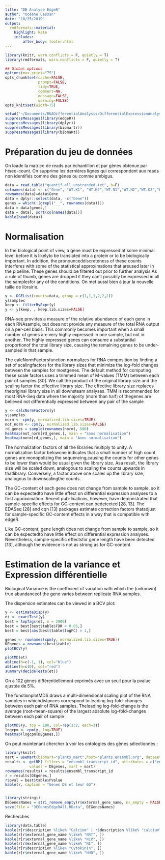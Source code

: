 ```yaml
---
title: "DE Analyse EdgeR"
author: "Océane Cassan"
date: "10/25/2019"
output: 
  rmdformats::material:
    highlight: kate
    includes:
        after_body: footer.html
---
```


```r
library(knitr, warn.conflicts = F, quietly = T)
library(rmdformats, warn.conflicts = F, quietly = T)

## Global options
options(max.print="75")
opts_chunk$set(cache=FALSE,
               prompt=FALSE,
               tidy=TRUE,
               comment=NA,
               message=FALSE,
               warning=FALSE)
opts_knit$set(width=75)

setwd("~/Documents/RNADifferentialAnalysis/DifferentialExpressionAnalysis")
suppressMessages(library(edgeR))
suppressMessages(library(dplyr))
suppressMessages(library(biomartr))
suppressMessages(library(biomaRt))
```

# Préparation du jeu de données

On loade la matrice de reads par échantillon et par gènes obtenue par htseq-count.
On supprime les dernières lignes qui correspondent aux reads non identifiés comme des gènes ou comme ambigus.

```r
data = read.table("quantif_all_unstranded.txt", h=F)
colnames(data) <- c("Gene", "WT.K1", "WT.K2","WT.N1","WT.N2","WT.K3","WT.N3")
rownames(data)=data$Gene
data = dplyr::select(data, -c("Gene"))
genes = which(!(grepl("__", rownames(data))))
data = data[genes,]
data = data[, sort(colnames(data))]
kable(head(data))
```


# Normalisation

In the biological point of view, a gene must be expressed at some minimal level before it is likelyto be translated into a protein or to be biologically important. In addition, the pronounceddiscreteness of these counts interferes with some of the statistical approximations that areused later in the pipeline. These genes should be filtered out prior to further analysis.As a rule of thumb, genes are dropped if they can’t possibly be expressed in all the samplesfor any of the conditions. On met aussi bien à jour la nouvelle taille de librairie.

```r
y <- DGEList(counts=data, group = c(1,1,1,2,2,2))
y$samples
keep <- filterByExpr(y)
y <- y[keep, , keep.lib.sizes=FALSE]
```

RNA-seq provides a measure of the relative abundance of each gene in each RNAsample, but does not provide any measure of the total RNA output on a per-cell basis. This commonly becomes important when a small number of genes are very highly expressed in one sample, but not in another. The highly expressed genes can consume a substantial proportionof the total library size, causing the remaining genes to be under-sampled in that sample.

The calcNormFactorsfunction normalizes for RNA composition by finding a set of scalingfactors for the library sizes that minimize the log-fold changes between the samples for mostgenes. The default method for computing these scale factors uses a trimmed mean of M-values (TMM) between each pair of samples [30]. We call the product of the original library size and the scaling factor the effective library size. The effective library size replaces theoriginal library size in all downsteam analyses. TMM is recommended for most RNA-Seq data where the majority (more than half) of thegenes are believed not differentially expressed between any pair of the sample

```r
y <- calcNormFactors(y)
y$samples
norm <- cpm(y, normalized.lib.sizes=TRUE)
not_norm <- cpm(y, normalized.lib.sizes=FALSE)
rd_genes = sample(rownames(norm), 500)
heatmap(not_norm[rd_genes,], main = "Sans normalisation")
heatmap(norm[rd_genes,], main = "Avec normalisation")
```


The normalization factors of all the libraries multiply to unity. A normalization factor belowone indicates that a small number of high count genes are monopolizing the sequencing,causing the counts for other genes to be lower than would be usual given the library size. Asa result, the library size will be scaled down, analogous to scaling the counts upwards in thatlibrary. Conversely, a factor above one scales up the library size, analogous to downscalingthe counts.

The GC-content of each gene does not change from sample to sample, so it can be expectedto have little effect on differential expression analyses to a first approximation. Recent pub-lications, however, have demonstrated that sample-specific effects for GC-content can bedetected [28, 13]. The EDASeq [28] and cqn [13] packages estimate correction factors thatadjust for sample-specific GC-content effects in a way that is compatible with edgeR.

Like GC-content, gene length does not change from sample to sample, so it can be expectedto have little effect on differential expression analyses. Nevertheless, sample-specific effectsfor gene length have been detected [13], although the evidence is not as strong as for GC-content.

# Estimation de la variance et Expression différentielle

Biological Variance is the coefficient of variation with which the (unknown) true abundanceof the gene varies between replicate RNA samples.

The dispersion estimates can be viewed in a BCV plot:

```r
y <- estimateDisp(y)
et <- exactTest(y)
best = topTags(et, n = 2000)
best = best[best$table$FDR < 0.05,]
best = best[abs(best$table$logFC) > 1,]

genes <- rownames(cpm(y, normalized.lib.sizes=TRUE))
DEgenes = rownames(best$table)
plotBCV(y)

plotMD(et)
abline(h=c(-1, 1), col="blue")
abline(h=c(0), col="red")
summary(decideTests(et))
```

On a 102 gènes différentiellement exprimés avec un seuil pour la pvalue ajustée de 5%. 

The functionplotMDS draws a multi-dimensional scaling plot of the RNA samples in whichdistances correspond to leading log-fold-changes between each pair of RNA samples. Theleading log-fold-change is the average (root-mean-square) of the largest absolute log-fold-changes between each pair of sample

```r
plotMDS(y, top = 100, col=rep(1:2, each=3))
logcpm <- cpm(y, log=TRUE)
heatmap(logcpm[DEgenes,])
```


On peut maintenant chercher à voir les ontologies des gènes sélectionnés :
```r
library(knitr)
mart = useMart(biomart="plants_mart",host="plants.ensembl.org", dataset = "athaliana_eg_gene")
results <- getBM( filters = "ensembl_transcript_id", attributes = c("ensembl_transcript_id", "description", "external_gene_name"),
           values = DEgenes, mart = mart)
rownames(results) = results$ensembl_transcript_id
r = results[DEgenes,]
r$pval = best$table$PValue
kable(r, caption = "Genes DE et leur GO")


library(stringi)
DEGenesNames = stri_remove_empty(r$external_gene_name, na_empty = FALSE)
save(file = "DEGenesEdgeRAll.RData", DEGenesNames)
```

Recherches 

```r
library(data.table)
kable(r[r$description %like% "Calcium" | r$description %like% "calcium", ])
kable(r[r$external_gene_name %like% "NRT", ])
kable(r[r$external_gene_name %like% "NLP", ])
kable(r[r$external_gene_name %like% "NI", ])
kable(r[r$description %like% "Cytokinin", ])
kable(r[r$external_gene_name %like% "HHO", ])
```
